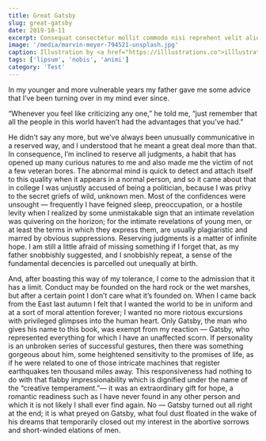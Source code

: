 ```yaml
---
title: Great Gatsby
slug: great-gatsby
date: 2019-10-11
excerpt: Consequat consectetur mollit commodo nisi reprehent velit aliqua quis nisi laborum. Nisi Lorem aliquip occaecat cillum sectetur cupidatat et duis commodo nisi reprehent.
image: '/media/marvin-meyer-794521-unsplash.jpg'
caption: Illustration by <a href="https://illlustrations.co">illlustrations.co!</a>
tags: ['lipsum', 'nobis', 'animi']
category: 'Test'
---
```


In my younger and more vulnerable years my father gave me some advice that I’ve been turning over in my mind ever since.

“Whenever you feel like criticizing any one,” he told me, “just remember that all the people in this world haven’t had the advantages that you’ve had.”

He didn’t say any more, but we’ve always been unusually communicative in a reserved way, and I understood that he meant a great deal more than that. In consequence, I’m inclined to reserve all judgments, a habit that has opened up many curious natures to me and also made me the victim of not a few veteran bores. The abnormal mind is quick to detect and attach itself to this quality when it appears in a normal person, and so it came about that in college I was unjustly accused of being a politician, because I was privy to the secret griefs of wild, unknown men. Most of the confidences were unsought — frequently I have feigned sleep, preoccupation, or a hostile levity when I realized by some unmistakable sign that an intimate revelation was quivering on the horizon; for the intimate revelations of young men, or at least the terms in which they express them, are usually plagiaristic and marred by obvious suppressions. Reserving judgments is a matter of infinite hope. I am still a little afraid of missing something if I forget that, as my father snobbishly suggested, and I snobbishly repeat, a sense of the fundamental decencies is parcelled out unequally at birth.

And, after boasting this way of my tolerance, I come to the admission that it has a limit. Conduct may be founded on the hard rock or the wet marshes, but after a certain point I don’t care what it’s founded on. When I came back from the East last autumn I felt that I wanted the world to be in uniform and at a sort of moral attention forever; I wanted no more riotous excursions with privileged glimpses into the human heart. Only Gatsby, the man who gives his name to this book, was exempt from my reaction — Gatsby, who represented everything for which I have an unaffected scorn. If personality is an unbroken series of successful gestures, then there was something gorgeous about him, some heightened sensitivity to the promises of life, as if he were related to one of those intricate machines that register earthquakes ten thousand miles away. This responsiveness had nothing to do with that flabby impressionability which is dignified under the name of the “creative temperament.”— it was an extraordinary gift for hope, a romantic readiness such as I have never found in any other person and which it is not likely I shall ever find again. No — Gatsby turned out all right at the end; it is what preyed on Gatsby, what foul dust floated in the wake of his dreams that temporarily closed out my interest in the abortive sorrows and short-winded elations of men.

